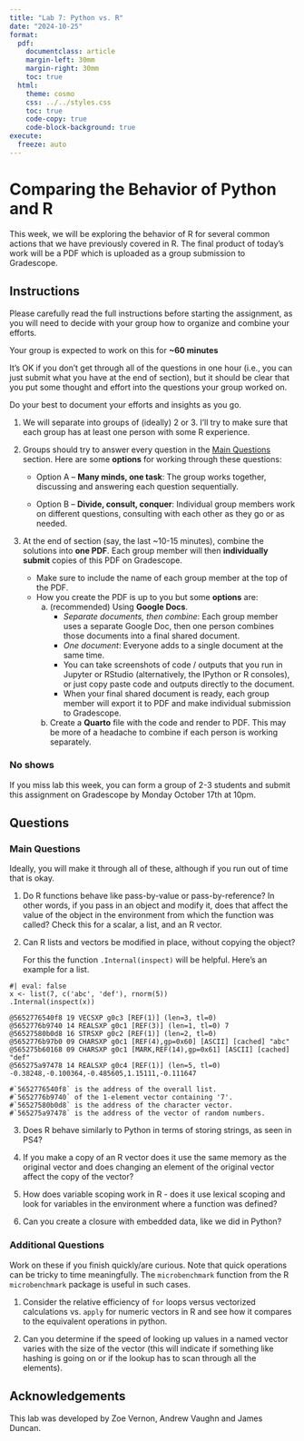 ```yaml
---
title: "Lab 7: Python vs. R"
date: "2024-10-25"
format:
  pdf:
    documentclass: article
    margin-left: 30mm
    margin-right: 30mm
    toc: true
  html:
    theme: cosmo
    css: ../../styles.css
    toc: true
    code-copy: true
    code-block-background: true
execute:
  freeze: auto
---
```


# Comparing the Behavior of Python and R

This week, we will be exploring the behavior of R for several common actions
that we have previously covered in R. The final product of today's work will be
a PDF which is uploaded as a group submission to Gradescope.

## Instructions

Please carefully read the full instructions before starting the assignment, as
you will need to decide with your group how to organize and combine your
efforts.

Your group is expected to work on this for **~60 minutes**

It's OK if you don't get through all of the questions in one hour (i.e., you
can just submit what you have at the end of section), but it should be clear
that you put some thought and effort into the questions your group worked on.

:::{.callout-tip}
Do your best to document your efforts and insights as you go.
:::


1. We will separate into groups of (ideally) 2 or 3. I'll try to
make sure that each group has at least one person with some R experience.

1. Groups should try to answer every question in the [Main Questions](#main-questions) section.
Here are some **options** for working through these questions:

    - Option A -- **Many minds, one task**: The group works together, discussing and
    answering each question sequentially.

    - Option B -- **Divide, consult, conquer**: Individual group members work on different
    questions, consulting with each other as they go or as needed.

1. At the end of section (say, the last ~10-15 minutes), combine the solutions
into **one PDF**. Each group member will then **individually submit** copies of
this PDF on Gradescope.

    - Make sure to include the name of each group member at the top of the PDF.
    - How you create the PDF is up to you but some **options** are: 
        a. (recommended) Using **Google Docs**.
            - _Separate documents, then combine_: Each group member uses a separate Google Doc, then one person combines those documents into a final shared document.
            - _One document_: Everyone adds to a single document at the same time.
            - You can take screenshots of code / outputs that you run in Jupyter or RStudio (alternatively, the IPython or R consoles), or just copy paste code and outputs directly to the document.
            - When your final shared document is ready, each group member will export it to PDF and make individual submission to Gradescope.
        b. Create a **Quarto** file with the code and render to PDF. This may be
        more of a headache to combine if each person is working separately.

### No shows

If you miss lab this week, you can form a group of 2-3 students and submit this
assignment on Gradescope by Monday October 17th at 10pm.

## Questions

### Main Questions

:::{.callout-tip}

Ideally, you will make it through all of these, although if you run out of time
that is okay.

:::

1. Do R functions behave like pass-by-value or pass-by-reference? In other
words, if you pass in an object and modify it, does that affect the value of the
object in the environment from which the function was called? Check this for a
scalar, a list, and an R vector.

2. Can R lists and vectors be modified in place, without copying the
   object?
   
   For this the function `.Internal(inspect)` will be helpful.
   Here's an example for a list.

```
#| eval: false
x <- list(7, c('abc', 'def'), rnorm(5))
.Internal(inspect(x))

@5652776540f8 19 VECSXP g0c3 [REF(1)] (len=3, tl=0)
@5652776b9740 14 REALSXP g0c1 [REF(3)] (len=1, tl=0) 7
@56527580b0d8 16 STRSXP g0c2 [REF(1)] (len=2, tl=0)
@5652776b97b0 09 CHARSXP g0c1 [REF(4),gp=0x60] [ASCII] [cached] "abc"
@565275b60168 09 CHARSXP g0c1 [MARK,REF(14),gp=0x61] [ASCII] [cached] "def"
@565275a97478 14 REALSXP g0c4 [REF(1)] (len=5, tl=0) -0.38248,-0.100364,-0.485605,1.15111,-0.111647

#`5652776540f8` is the address of the overall list.
#`5652776b9740` of the 1-element vector containing '7'.
#`56527580b0d8` is the address of the character vector.
#`565275a97478` is the address of the vector of random numbers.
```

3. Does R behave similarly to Python in terms of storing strings, as seen in PS4?

4. If you make a copy of an R vector does it use the same memory as the
original vector and does changing an element of the original vector affect the
copy of the vector?

5. How does variable scoping work in R - does it use lexical scoping and 
look for variables in the environment where a function was defined?

6. Can you create a closure with embedded data, like we did in Python?


### Additional Questions

:::{.callout-tip}

Work on these if you finish quickly/are curious. Note that quick operations can
be tricky to time meaningfully. The `microbenchmark` function from the R
`microbenchmark` package is useful in such cases.

:::

1. Consider the relative efficiency of `for` loops versus vectorized
calculations vs. `apply` for numeric vectors in R and see how it compares to
the equivalent operations in python.

2. Can you determine if the speed of looking up values in a named vector varies
with the size of the vector (this will indicate if something like hashing is
going on or if the lookup has to scan through all the elements). 

## Acknowledgements

This lab was developed by Zoe Vernon, Andrew Vaughn and James Duncan.
